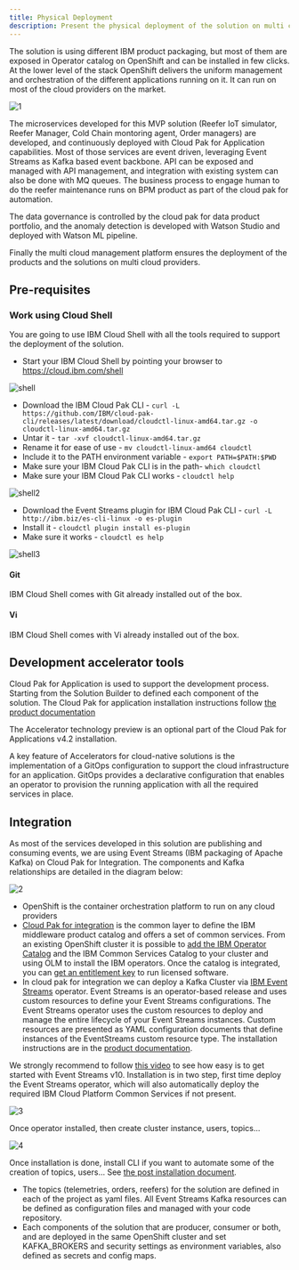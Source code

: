 ```yaml
---
title: Physical Deployment
description: Present the physical deployment of the solution on multi cloud
---
```


The solution is using different IBM product packaging, but most of them are exposed in Operator catalog on OpenShift and can be installed in few clicks. At the lower level of the stack OpenShift delivers the uniform management and orchestration of the different applications running on it. It can run on most of the cloud providers on the market. 


 ![1](./images/env-1.png)

The microservices developed for this MVP solution (Reefer IoT simulator, Reefer Manager, Cold Chain montoring agent, Order managers) are developed, and continuously deployed with Cloud Pak for Application capabilities. Most of those services are event driven, leveraging Event Streams as Kafka based event backbone. API can be exposed and managed with API management, and integration with existing system can also be done with MQ queues. The business process to engage human to do the reefer maintenance runs on BPM product as part of the cloud pak for automation.

The data governance is controlled by the cloud pak for data product portfolio, and the anomaly detection is developed with Watson Studio and deployed with Watson ML pipeline. 

Finally the multi cloud management platform ensures the deployment of the products and the solutions on multi cloud providers. 

## Pre-requisites

### Work using Cloud Shell

You are going to use IBM Cloud Shell with all the tools required to support the deployment of the solution.
* Start your IBM Cloud Shell by pointing your browser to <https://cloud.ibm.com/shell>

 ![shell](./images/shell-v10.png)

* Download the IBM Cloud Pak CLI - `curl -L https://github.com/IBM/cloud-pak-cli/releases/latest/download/cloudctl-linux-amd64.tar.gz -o cloudctl-linux-amd64.tar.gz`
* Untar it - `tar -xvf cloudctl-linux-amd64.tar.gz`
* Rename it for ease of use - `mv cloudctl-linux-amd64 cloudctl`
* Include it to the PATH environment variable - `export PATH=$PATH:$PWD`
* Make sure your IBM Cloud Pak CLI is in the path- `which cloudctl`
* Make sure your IBM Cloud Pak CLI works - `cloudctl help`

 ![shell2](./images/shell2-v10.png)

* Download the Event Streams plugin for IBM Cloud Pak CLI - `curl -L http://ibm.biz/es-cli-linux -o es-plugin`
* Install it - `cloudctl plugin install es-plugin`
* Make sure it works - `cloudctl es help`

 ![shell3](./images/shell3-v10.png)

#### Git

IBM Cloud Shell comes with Git already installed out of the box.

#### Vi

IBM Cloud Shell comes with Vi already installed out of the box.

## Development accelerator tools

Cloud Pak for Application is used to support the development process. Starting from the Solution Builder to defined each component of the solution. The Cloud Pak for application installation instructions follow [the product documentation](https://www.ibm.com/support/knowledgecenter/en/SSCSJL_4.2.x/install-icpa.html)

The Accelerator technology preview is an optional part of the Cloud Pak for Applications v4.2 installation.

A key feature of Accelerators for cloud-native solutions is the implementation of a GitOps configuration to support the cloud infrastructure for an application. GitOps provides a declarative configuration that enables an operator to provision the running application with all the required services in place. 

## Integration

As most of the services developed in this solution are publishing and consuming events, we are using Event Streams (IBM packaging of Apache Kafka) on Cloud Pak for Integration. The components and Kafka relationships are detailed in the diagram below:

 ![2](./images/solution-integration.png)

* OpenShift is the container orchestration platform to run on any cloud providers
* [Cloud Pak for integration](https://www.ibm.com/support/knowledgecenter/SSGT7J_20.2/welcome.html) is the common layer to define the IBM middleware product catalog and offers a set of common services. From an existing OpenShift cluster it is possible to [add the IBM Operator Catalog](https://www.ibm.com/support/knowledgecenter/SSGT7J_20.2/install/install_online_catalog_sources.html) and the IBM Common Services Catalog to your cluster and using OLM to install the IBM operators. Once the catalog is integrated, you can [get an entitlement key](https://www.ibm.com/support/knowledgecenter/SSGT7J_20.2/install/entitlement_key.html) to run licensed software.
* In cloud pak for integration we can deploy a Kafka Cluster via [IBM Event Streams](https://ibm.github.io/event-streams/about/overview/) operator. Event Streams is an operator-based release and uses custom resources to define your Event Streams configurations. The Event Streams operator uses the custom resources to deploy and manage the entire lifecycle of your Event Streams instances. Custom resources are presented as YAML configuration documents that define instances of the EventStreams custom resource type. The installation instructions are in the [product documentation](https://ibm.github.io/event-streams/installing/installing/).

 We strongly recommend to follow [this video](https://www.youtube.com/watch?v=nSza-RwvxSE) to see how easy is to get started with Event Streams v10. Installation is in two step, first time deploy the Event Streams operator, which will also automatically deploy the required IBM Cloud Platform Common Services if not present.

 ![3](./images/es-operator.png)

 Once operator installed, then create cluster instance, users, topics...

 ![4](./images/es-installation.png)

  Once installation is done, install CLI if you want to automate some of the creation of topics, users... See [the post installation document](https://ibm.github.io/event-streams/installing/post-installation/).

* The topics (telemetries, orders, reefers) for the solution are defined in each of the project as yaml files. All Event Streams Kafka resources can be  defined as configuration files and managed with your code repository.
* Each components of the solution that are producer, consumer or both, and are deployed in the same OpenShift cluster and set KAFKA_BROKERS and security settings as environment variables, also defined as secrets and config maps. 